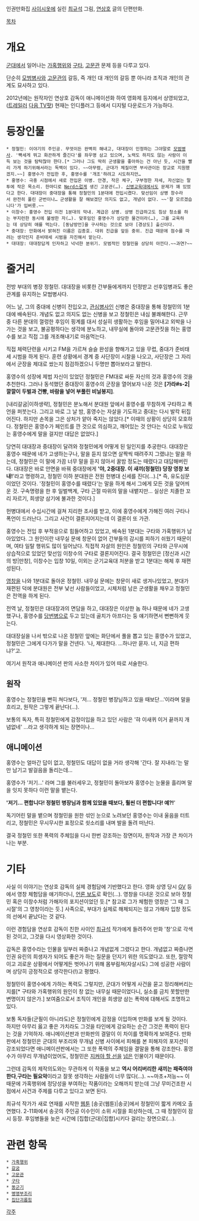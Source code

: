인권만화집 [[사이시옷]]에 실린 [[최규석]] 그림, [[연상호]] 글의 단편만화.

[[목차]]

= 개요 =
[[군대]]에서 일어나는 [[가혹행위]]와 [[구타]], [[고문관]] 문제 등을 다루고 있다.

단순히 [[모범병사]]와 [[고문관]]의 갈등, 즉 개인 대 개인의 갈등 뿐 아니라 조직과 개인의 관계도 묘사하고 있다.

2012년에는 원작자인 연상호 감독이 애니메이션화 하여 영화제 등지에서 상영되었고, ([http://www.youtube.com/watch?v=G6Arf0zwbaw 트레일러] [http://tvpot.daum.net/v/v35d0KKeNqfKHe5Gx8HHxNR 다음 TV팟]) 현재는 인디플러그 등에서 디지털 다운로드가 가능하다. 

= 등장인물 =
 * 정철민: 이야기의 주인공. 무엇이든 완벽히 해내고, 대대장이 인정하는 그야말로 [[모범병사]]. '빡세게 뛰고 화끈하게 즐긴다'를 좌우명 삼고 있으며, 노력도 하지도 않는 사람이 이득 보는 것을 탐탁찮아 한다.[* 그러나 그도 딱히 군생활을 좋아하는 건 아닌 듯, 시간을 빨리 가게 하기위해서라는 독백이 있다. ~~아무렴, 군대가 체질이면 부사관이든 장교로 지원했겠지.~~] 홍영수가 전입한 후, 홍영수를 '개조'하려고 시도하지만…
 * 홍영수: 극중 시점에서 새로 전입온 이병. 안경, 작은 체구, 구부정한 자세, 자신없는 말투에 작은 목소리. 한마디로 [[Nerd]]스럽게 생긴 고문관(…). [[신병교육대]]에서도 문제가 꽤 있었다고 한다. 대대장이 중대장을 통해 정철민의 1분대에 전입시켰다. 맞선임이 상병 창수라서 완전히 풀린 군번이나… 군생활을 잘 해보겠단 의지도 없고, 개념이 없다. ~~'잘 모르겠습니다'가 입버릇.~~
 * 이창수: 홍영수 전입 이전 1분대의 막내. 계급은 상병. 상병 진급하고도 침상 청소를 하는 부지런한 동시에 불쌍한 자(…). 맞후임인 홍영수가 상당한 물건이라(…), 그를 교육하는 데 상당히 애를 먹는다. [동남방언]을 구사하는 것으로 보아 [경상도] 출신이다.
 * 중대장: 만화에서 밝혀진 이름은 김종호. 대위 진급을 앞둔 중위. 진급 때문에 점수를 따려는 생각인지 준비태세 시범을 자진해서 맡는다.
 * 대대장: 대대장답게 인자하고 넉넉한 분위기. 모범적인 정철민을 상당히 아낀다.~~과연?~~

= 줄거리 =
전방 부대의 병장 정철민. 대대장을 비롯한 간부들에게까지 인정받고 선후임병과도 좋은 관계를 유지하는 모범병사다.

어느 날, 그의 중대에 신병이 전입오고, [[관심병사]]인 신병은 중대장을 통해 정철민의 1분대에 배속된다. 개념도 없고 의지도 없는 신병을 보고 정철민은 내심 불쾌해한다. 근무 중 다른 분대의 껄렁한 후임이 핑계를 대서 성실히 생활하는 후임을 밀어내고 외박을 나가는 것을 보고, 불공평하다는 생각에 분노하고, 내무실에 돌아와 고문관짓을 하는 홍영수를 보고 직접 그를 개조해내기로 마음먹는다.

직접 체력단련을 시키고 FM을 가르쳐 슬슬 완성을 향해가고 있을 무렵, 중대가 준비태세 시범을 하게 된다. 훈련 상황에서 경계 중 사단장이 시찰을 나오고, 사단장은 그 자리에서 군장을 제대로 쌌는지 점검하겠으니 두명만 뽑아보라고 말한다.

홍영수의 성장에 제법 자신이 있었던 정철민은 FM대로 싸둔 자신의 것과 홍영수의 것을 추천한다. 그러나 동석했던 중대장이 홍영수의 군장을 열어보자 나온 것은 '''[가라#s-2|깔깔이 두벌과 건빵, 바람을 넣어 부풀린 비닐봉지]'''.

[내리갈굼|이하생략], 정철민은 분노해서 분대원 앞에서 홍영수를 무참하게 구타하고 폭언을 퍼붓는다. 그리고 바로 그 날 밤, 홍영수는 자살을 기도하고 중대는 다시 발칵 뒤집어진다. 하지만 손목을 그은 상처가 얕아 죽지는 않았다.[* 이때의 상황이 상당히 모호하다. 정철민은 홍영수가 페인트를 깐 것으로 의심하고, 깨어있는 것 안다는 식으로 누워있는 홍영수에게 말을 걸지만 대답은 없었다.]

당연히 대대장과 중대장이 달려와 정철민에게 어떻게 된 일인지를 추궁한다. 대대장은 홍영수 때문에 네가 고생하는구나, 말을 듣지 않으면 살짝씩 때려주지 그랬냐는 말을 하는데, 정철민은 이 말에 가끔 너무 말을 듣지 않아서 꿀밤 정도는 때렸다고 대답해버린다. 대대장은 바로 안면을 바꿔 중대장에게 ''''야, 2중대장. 이 새끼(정철민) 당장 영창 보내!''''라고 명령하고, 정철민 이하 분대원은 전원 헌병대 신세를 진다(…).[* 즉, 유도심문이었던 것이다. '정철민이 홍영수를 때렸다'는 말을 하게 해서 그에게 모든 것을 덮어씌운 것. 구속명령을 한 후 일벌백계, 구타 근절 따위의 말을 내뱉지만… 실상은 치졸한 꼬리 자르기, 희생양 삼기에 불과한 것이다.]

헌병대에서 수십시간에 걸쳐 지리한 조사를 받고, 이에 홍영수에게 가해진 여러 구타나 폭언이 드러난다. 그리고 사건이 결론지어지는데 이 결론이 또 가관.

홍영수는 전입 후 부적응으로 힘들어하고 있었고, 배속된 1분대는 구타와 가혹행위가 남아있었다. 그 원인이란 내무실 문에 창문이 없어 간부들의 감시를 피하기 쉬웠기 때문이며, 여타 일탈 행위도 많이 일어났다. 직접적 자살의 원인은 정철민의 구타와 근무시에 상습적으로 있었던 맞선임 이창수의 구타로 결론지어진다. 결국 정철민은 [정신과 시간의 방|만창], 이창수는 입창 10일, 이외는 군기교육대 처분을 받고 1분대는 해체 후 재편성된다.

[[영창]]을 나와 1분대로 돌아온 정철민. 내무실 문에는 창문이 새로 생겨나있었고, 분대가 재편된 덕에 분대원은 전부 낯선 사람들이었고, 시체처럼 남은 군생활을 채우고 정철민은 전역을 하게 된다.

전역 날, 정철민은 대대장과의 면담을 하고, 대대장은 이상한 놈 하나 때문에 네가 고생했구나, 홍영수를 [[당번병]]으로 두고 있는데 골치가 아프다는 둥 얘기하면서 뻔뻔하게 웃는다.

대대장실을 나서 밖으로 나온 정철민 앞에는 화단에서 풀을 뽑고 있는 홍영수가 있었고, 정철민은 그에게 다가가 말을 건넨다. '나, 제대한다. …하나만 묻자. 너, 지금 편하냐?'고.

여기서 원작과 애니메이션 판의 사소한 차이가 있어 따로 서술한다.

== 원작 ==
홍영수는 정철민을 빤히 쳐다보다, '저… 정철민 병장님하고 있을 때보단…'이라며 말을 흐리고, 원작은 그렇게 끝난다(…).

보통의 독자, 특히 정철민에게 감정이입을 하고 있던 사람은 '햐 이새퀴 이거 끝까지 개념없네' …라고 생각하게 되는 장면이나…

== 애니메이션 ==
홍영수는 얼마간 답이 없고, 정철민도 대답이 없을 거라 생각해 '간다. 잘 지내라.'는 말만 남기고 발걸음을 돌리는데…

홍영수가 '저기…' 라며 그를 불러세우고, 정철민이 돌아보자 홍영수는 눈물을 흘리며 말을 잇지 못하다 이런 말을 뱉는다.

''''저기… 편합니다! 정철민 병장님과 함께 있었을 때보다, 훨씬 더 편합니다! 예?!''''

독기어린 말을 뱉으며 정철민을 원한 섞인 눈으로 노려보던 홍영수는 이내 울음을 터트리고, 정철민은 무시무시한 표정으로 쇳소리를 내며 발을 돌려 떠난다.

결국 정철민 또한 폭력의 주체임을 다시 한번 강조하는 장면이자, 원작과 가장 큰 차이가 나는 부분.

= 기타 =
사실 이 이야기는 연상호 감독의 실제 경험담에 기반했다고 한다. 영화 상영 당시 [[GV]] 등에서 영창 체험담을 얘기하더니, [http://star.ohmynews.com/NWS_Web/OhmyStar/at_pg.aspx?CNTN_CD=A0001796216 언론 보도]로 확인(…). 영창을 다녀온 것으로 보아 정철민 혹은 이창수처럼 가해자의 포지션이었던 듯.[* 참고로 그가 체험한 영창은 '그 때 그 시절'의 그 영창이라는 듯.] 사족으로, 부대가 실제로 해체되지는 않고 가해자 입창 정도의 선에서 끝났다는 것 같다.

이런 경험담을 연상호 감독이 친한 사이인 [[최규석]] 작가에게 들려주어 만화 '창'으로 각색된 것이고, 그것을 다시 영상화한 것이다.

감독은 홍영수라는 인물을 일부러 짜증나고 개념없게 그렸다고 한다. 개념없고 짜증나면 인권 유린의 희생자가 되어도 좋은가 하는 질문을 던지기 위한 의도였다고. 또한, 절망적이고 괴로운 상황에서 어떻게든 벗어나기 위해 몸부림쳐(자살시도) 그에 성공한 사람이며 상당히 긍정적으로 생각한다(!)고 평했다.

정철민이 홍영수에게 가하는 폭력도 그렇지만, 군대가 어떻게 사건을 묻고 정리해버리는지를[* 구타와 가혹행위의 원인이 창 없는 내무실 때문이었다니, 실소를 금치 못할만한 변명이지 않은가.] 보여줌으로서 조직이 개인을 희생양 삼는 폭력에 대해서도 조명하고 있다.

보통 독자들(군필이 아니라도)은 정철민에게 감정을 이입하며 만화를 보게 될 것이다. 하지만 아무리 옳고 좋은 가치라도 그것을 타인에게 강요하는 순간 그것은 폭력이 된다는 것을 기억하자. 애니메이션판과 만화판의 결말이 이 차이를 명확하게 보여준다. 만화판에서 정철민은 군대의 부조리와 무개념 신병 사이에서 피해를 본 피해자의 포지션이 강조되었다면 애니메이션판에서는 그 또한 폭력의 주체임을 결말을 통해 강조한다. 홍영수가 아무리 무개념이었어도, 정철민은 [[구타|지켜야 할 선을]] [[가혹행위|넘은]] 인물이기 때문이다.

그런데 감독의 제작의도와는 무관하게 이 작품을 보고 '''역시 어리버리한 새끼는 패죽여야한다''','''구타는 필요악'''이라고 잘못 생각하는 사람들이 너무 많다(…). ~~마초+저능~~ 이 때문에 가혹행위에 정당성을 부여하는 작품이라는 오해까지 받는데 그냥 무미건조한 시점에서 사건과 주제를 다루고 있다고 보면 된다.

최규석 작가가 새로 연재를 시작한 [[웹툰]] [송곳(웹툰)|송곳]에서 정철민이 짧게 카메오 출연했다. 2-11화에서 송곳의 주인공 이수인이 소위 시절을 회상하는데, 그 때 정철민이 잠시 등장. 후임병들을 늦은 시간에 [집합(군대)|집합]시키다 걸리는 장면으로(…).

= 관련 항목 =
 * [[가혹행위]]
 * [[갈굼]]
 * [[고문관]]
 * [[구타]]
 * [[똥군기]]
 * [[병영부조리]]
 * [[집단괴롭힘]]


[[각주]]
